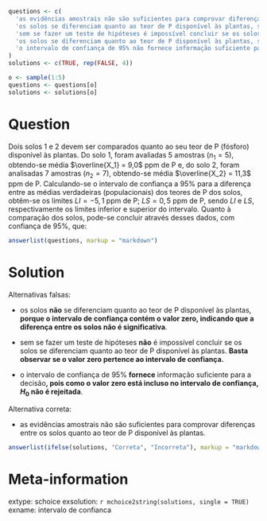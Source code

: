 ```r

questions <- c(
  'as evidências amostrais não são suficientes para comprovar diferenças entre os solos quanto ao teor de P disponível às plantas.',
  'os solos se diferenciam quanto ao teor de P disponível às plantas, sendo o solo 2 superior.',
  'sem se fazer um teste de hipóteses é impossível concluir se os solos se diferenciam quanto ao teor de P disponível às plantas.',
  'os solos se diferenciam quanto ao teor de P disponível às plantas, sendo o solo 1 superior.',
  'o intervalo de confiança de 95% não fornece informação suficiente para a decisão.'
)
solutions <- c(TRUE, rep(FALSE, 4))

o <- sample(1:5)
questions <- questions[o]
solutions <- solutions[o]

```

Question
========

Dois solos 1 e 2 devem ser comparados quanto ao seu teor de P (fósforo) disponível às plantas. Do solo 1, foram avaliadas 5 amostras $(n_1 = 5)$, obtendo-se média $\overline{X_1} = 9,0$ ppm de P e, do solo 2, foram analisadas 7 amostras $(n_2 = 7)$, obtendo-se média $\overline{X_2} = 11,3$ ppm de P. Calculando-se o intervalo de confiança a 95% para a diferença entre as médias verdadeiras (populacionais) dos teores de P dos solos, obtêm-se os limites $LI = -5,1$ ppm de P; $LS = 0,5$ ppm de P, sendo $LI$ e $LS$, respectivamente os limites inferior e superior do intervalo. Quanto à comparação dos solos, pode-se concluir através desses dados, com confiança de 95%, que:

```r
answerlist(questions, markup = "markdown")
```

Solution
========

Alternativas falsas:

* os solos **não** se diferenciam quanto ao teor de P disponível às plantas, **porque o intervalo de confiança contém o valor zero, indicando que a diferença entre os solos não é significativa**.

* sem se fazer um teste de hipóteses **não** é impossível concluir se os solos se diferenciam quanto ao teor de P disponível às plantas. **Basta observar se o valor zero pertence ao intervalo de confiança.**

* o intervalo de confiança de 95% **fornece** informação suficiente para a decisão**, pois como o valor zero está incluso no intervalo de confiança, $H_0$ não é rejeitada**.

Alternativa correta:

* as evidências amostrais não são suficientes para comprovar diferenças entre os solos quanto ao teor de P disponível às plantas.


```r
answerlist(ifelse(solutions, "Correta", "Incorreta"), markup = "markdown")
```

Meta-information
================
extype: schoice
exsolution: `r mchoice2string(solutions, single = TRUE)`
exname: intervalo de confianca